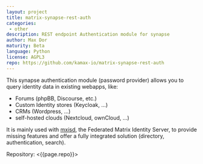 ```yaml
---
layout: project
title: matrix-synapse-rest-auth
categories: 
 - other
description: REST endpoint Authentication module for synapse
author: Max Dor
maturity: Beta
language: Python
license: AGPL3
repo: https://github.com/kamax-io/matrix-synapse-rest-auth
---
```


This synapse authentication module (password provider) allows you to query identity data in existing webapps, like:
- Forums (phpBB, Discourse, etc.)
- Custom Identity stores (Keycloak, ...)
- CRMs (Wordpress, ...)
- self-hosted clouds (Nextcloud, ownCloud, ...)

It is mainly used with [mxisd](https://github.com/kamax-io/mxisd), the Federated Matrix Identity Server, to provide
missing features and offer a fully integrated solution (directory, authentication, search).

Repository: <{{page.repo}}>
